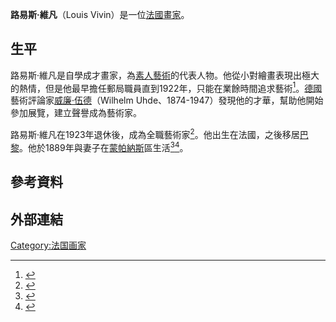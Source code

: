 {{Infobox Artist
| subject_name = 路易斯·維凡
| birthname = {{lang|fr|Louis Vivin}}
| image_name = 
| image_caption = 
| date_of_birth = 1861年7月28日
| place_of_birth = [[法國|法國]][[阿多|阿多]]
| date_of_death = {{death_date_and_age|1932|5|28|1861|7|28|mf=y}}
| place_of_death = [[法國|法國]]
| nationality = [[法國|法國]]
| field       = [[繪畫|繪畫]]
| famous works = 
| training = 
| movement = 
| patrons = 
| awards = 
| has_album = 
| album = 
| has_movie = 
| movie = 
| has_teleplay = 
| teleplay = 
| has_theatre = 
| theatre = 
| has_book = 
| book = 
|}}

'''路易斯·維凡'''（Louis Vivin）是一位[[法國|法國]][[畫家|畫家]]。

==生平==
路易斯·維凡是自學成才畫家，為[[素人藝術|素人藝術]]的代表人物。他從小對繪畫表現出極大的熱情，但是他最早擔任郵局職員直到1922年，只能在業餘時間追求藝術<ref>{{cite book|title=Naive Art|author= Brodskaia, Natalia|page=117}}</ref>。[[德國|德國]]藝術評論家[[威廉·伍德|威廉·伍德]]（Wilhelm Uhde、1874-1947）發現他的才華，幫助他開始參加展覽，建立聲譽成為藝術家。

路易斯·維凡在1923年退休後，成為全職藝術家<ref name=ArtFact>{{cite web|title=Louis Vivin (1861–1936)|url=http://www.artfact.com/artist/vivin-louis-3c0y3gupvc|publisher=ArtFact|accessdate=17 July 2013}}{{Dead link|date=2020年6月 |bot=InternetArchiveBot |fix-attempted=yes }}</ref>。他出生在法國，之後移居[[巴黎|巴黎]]。他於1889年與妻子在[[蒙帕納斯|蒙帕納斯]]區生活<ref name=GSart>{{cite web|title=Louis Vivin (1861–1936)|url=http://www.gseart.com/Artists-Gallery/Vivin-Louis/Vivin-Louis-Biography.php|publisher=Galerie St. Etienne art|accessdate=17 July 2013|archive-date=2017-09-28|archive-url=https://web.archive.org/web/20170928185530/http://www.gseart.com/Artists-Gallery/Vivin-Louis/Vivin-Louis-Biography.php|dead-url=no}}</ref><ref name=FeoliFineArt>{{cite web|title=Louis Vivin (French 1861–1936)|url=http://www.feolifineart.net/artist.php?id=109|publisher=Feoli Fine Art|accessdate=17 July 2013|archive-date=2018-02-28|archive-url=https://web.archive.org/web/20180228223542/http://www.feolifineart.net/artist.php?id=109|dead-url=no}}</ref>。

==參考資料==
{{reflist}}

==外部連結==


[[Category:法国画家|Category:法国画家]]